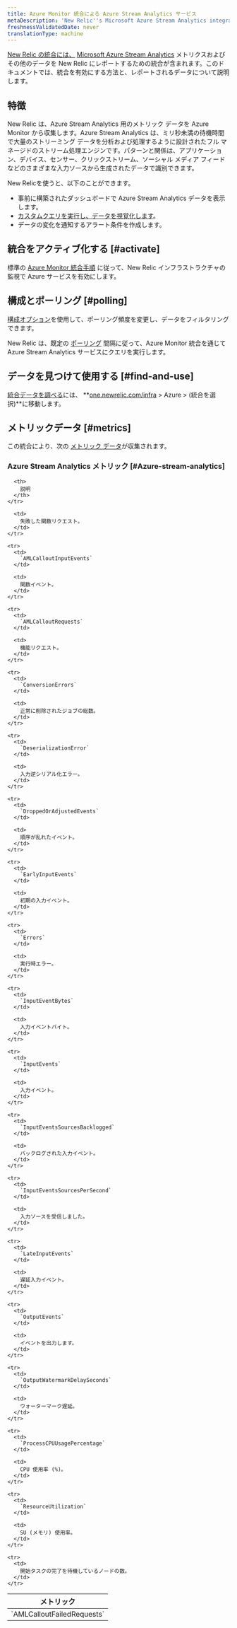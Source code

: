 ```yaml
---
title: Azure Monitor 統合による Azure Stream Analytics サービス
metaDescription: 'New Relic''s Microsoft Azure Stream Analytics integration: what data it reports and how to enable it.'
freshnessValidatedDate: never
translationType: machine
---
```


[New Relic の統合には、](/docs/infrastructure/integrations-getting-started/getting-started/introduction-infrastructure-integrations) [Microsoft Azure Stream Analytics](https://azure.microsoft.com/en-us/products/stream-Analytics) メトリクスおよびその他のデータを New Relic にレポートするための統合が含まれます。このドキュメントでは、統合を有効にする方法と、レポートされるデータについて説明します。

## 特徴

New Relic は、Azure Stream Analytics 用のメトリック データを Azure Monitor から収集します。Azure Stream Analytics は、ミリ秒未満の待機時間で大量のストリーミング データを分析および処理するように設計されたフル マネージドのストリーム処理エンジンです。パターンと関係は、アプリケーション、デバイス、センサー、クリックストリーム、ソーシャル メディア フィードなどのさまざまな入力ソースから生成されたデータで識別できます。

New Relicを使うと、以下のことができます。

* 事前に構築されたダッシュボードで Azure Stream Analytics データを表示します。
* [カスタムクエリを実行し、データを視覚化します](/docs/infrastructure/integrations-getting-started/getting-started/use-integration-data-new-relic-insights)。
* データの変化を通知するアラート条件を作成します。

## 統合をアクティブ化する [#activate]

標準の [Azure Monitor 統合手順](/docs/infrastructure/microsoft-azure-integrations/azure-integrations-list/azure-monitor) に従って、New Relic インフラストラクチャの監視で Azure サービスを有効にします。

## 構成とポーリング [#polling]

[構成オプション](/docs/infrastructure/microsoft-azure-integrations/azure-integrations-list/azure-monitor/#settings)を使用して、ポーリング頻度を変更し、データをフィルタリングできます。

New Relic は、既定の [ポーリング](/docs/infrastructure/microsoft-azure-integrations/azure-integrations-list/azure-monitor/#settings) 間隔に従って、Azure Monitor 統合を通じて Azure Stream Analytics サービスにクエリを実行します。

## データを見つけて使用する [#find-and-use]

[統合データを調べる](/docs/infrastructure/integrations/find-use-infrastructure-integration-data)には、 **[one.newrelic.com/infra](https://one.newrelic.com/infra) > Azure > (統合を選択)**に移動します。

## メトリックデータ [#metrics]

この統合により、次の [メトリック データ](/docs/infrastructure/integrations-getting-started/getting-started/understand-integration-data-data-types#metric)が収集されます。

### Azure Stream Analytics メトリック [#Azure-stream-analytics]

<table>
  <thead>
    <tr>
      <th style={{ width: "300px" }}>
        メトリック
      </th>

      <th>
        説明
      </th>
    </tr>
  </thead>

  <tbody>
    <tr>
      <td>
        `AMLCalloutFailedRequests`
      </td>

      <td>
        失敗した関数リクエスト。
      </td>
    </tr>

    <tr>
      <td>
        `AMLCalloutInputEvents`
      </td>

      <td>
        関数イベント。
      </td>
    </tr>

    <tr>
      <td>
        `AMLCalloutRequests`
      </td>

      <td>
        機能リクエスト。
      </td>
    </tr>

    <tr>
      <td>
        `ConversionErrors`
      </td>

      <td>
        正常に削除されたジョブの総数。
      </td>
    </tr>

    <tr>
      <td>
        `DeserializationError`
      </td>

      <td>
        入力逆シリアル化エラー。
      </td>
    </tr>

    <tr>
      <td>
        `DroppedOrAdjustedEvents`
      </td>

      <td>
        順序が乱れたイベント。
      </td>
    </tr>

    <tr>
      <td>
        `EarlyInputEvents`
      </td>

      <td>
        初期の入力イベント。
      </td>
    </tr>

    <tr>
      <td>
        `Errors`
      </td>

      <td>
        実行時エラー。
      </td>
    </tr>

    <tr>
      <td>
        `InputEventBytes`
      </td>

      <td>
        入力イベントバイト。
      </td>
    </tr>

    <tr>
      <td>
        `InputEvents`
      </td>

      <td>
        入力イベント。
      </td>
    </tr>

    <tr>
      <td>
        `InputEventsSourcesBacklogged`
      </td>

      <td>
        バックログされた入力イベント。
      </td>
    </tr>

    <tr>
      <td>
        `InputEventsSourcesPerSecond`
      </td>

      <td>
        入力ソースを受信しました。
      </td>
    </tr>

    <tr>
      <td>
        `LateInputEvents`
      </td>

      <td>
        遅延入力イベント。
      </td>
    </tr>

    <tr>
      <td>
        `OutputEvents`
      </td>

      <td>
        イベントを出力します。
      </td>
    </tr>

    <tr>
      <td>
        `OutputWatermarkDelaySeconds`
      </td>

      <td>
        ウォーターマーク遅延。
      </td>
    </tr>

    <tr>
      <td>
        `ProcessCPUUsagePercentage`
      </td>

      <td>
        CPU 使用率 (%)。
      </td>
    </tr>

    <tr>
      <td>
        `ResourceUtilization`
      </td>

      <td>
        SU (メモリ) 使用率。
      </td>
    </tr>

    <tr>
      <td>
        開始タスクの完了を待機しているノードの数。
      </td>
    </tr>
  </tbody>
</table>